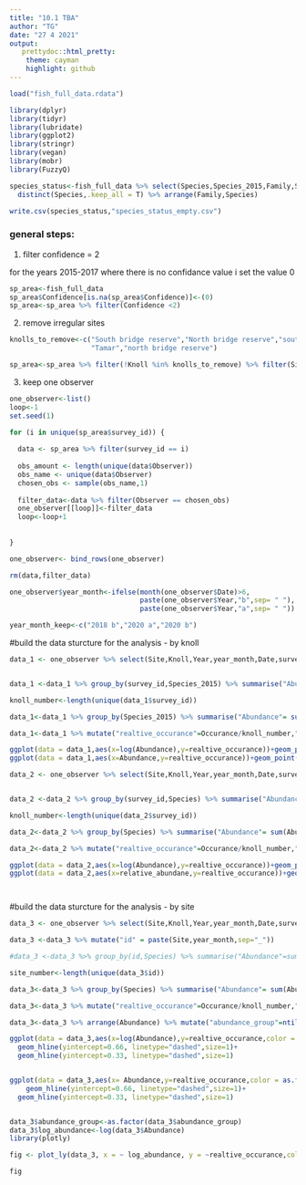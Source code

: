```yaml
---
title: "10.1 TBA"
author: "TG"
date: "27 4 2021"
output:
   prettydoc::html_pretty:
    theme: cayman
    highlight: github
---
```



```r
load("fish_full_data.rdata")
```

```r
library(dplyr)
library(tidyr)
library(lubridate)
library(ggplot2)
library(stringr)
library(vegan)
library(mobr)
library(FuzzyQ)

```


```r
species_status<-fish_full_data %>% select(Species,Species_2015,Family,Status) %>%
  distinct(Species,.keep_all = T) %>% arrange(Family,Species)

write.csv(species_status,"species_status_empty.csv")

```


### general steps:

1) filter confidence = 2

for the years 2015-2017 where there is no confidance value i set the value 0

```r

sp_area<-fish_full_data
sp_area$Confidence[is.na(sp_area$Confidence)]<-(0)
sp_area<-sp_area %>% filter(Confidence <2)

```


2) remove irregular sites


```r

knolls_to_remove<-c("South bridge reserve","North bridge reserve","south bridge reserve",
                    "Tamar","north bridge reserve")

sp_area<-sp_area %>% filter(!Knoll %in% knolls_to_remove) %>% filter(Site !="North beach")

```

3) keep one observer

```r
one_observer<-list()
loop<-1
set.seed(1)

for (i in unique(sp_area$survey_id)) {
  
  data <- sp_area %>% filter(survey_id == i)
  
  obs_amount <- length(unique(data$Observer))
  obs_name <- unique(data$Observer)
  chosen_obs <- sample(obs_name,1)  
 
  filter_data<-data %>% filter(Observer == chosen_obs)
  one_observer[[loop]]<-filter_data
  loop<-loop+1
  
  
}

one_observer<- bind_rows(one_observer)

rm(data,filter_data)
```


```r

one_observer$year_month<-ifelse(month(one_observer$Date)>6,
                                paste(one_observer$Year,"b",sep= " "),
                                paste(one_observer$Year,"a",sep= " "))


```



```r
year_month_keep<-c("2018 b","2020 a","2020 b")


```

#build the data sturcture for the analysis - by knoll

```r

data_1 <- one_observer %>% select(Site,Knoll,Year,year_month,Date,survey_id,Species,Species_2015,Family,Abundance)


data_1 <-data_1 %>% group_by(survey_id,Species_2015) %>% summarise("Abundance"=sum(Abundance))

knoll_number<-length(unique(data_1$survey_id))

data_1<-data_1 %>% group_by(Species_2015) %>% summarise("Abundance"= sum(Abundance),"Occurance"=n_distinct(survey_id))

data_1<-data_1 %>% mutate("realtive_occurance"=Occurance/knoll_number,"relative_abundane"=Abundance/sum(Abundance))

ggplot(data = data_1,aes(x=log(Abundance),y=realtive_occurance))+geom_point()
ggplot(data = data_1,aes(x=Abundance,y=realtive_occurance))+geom_point()
```

```r

data_2 <- one_observer %>% select(Site,Knoll,Year,year_month,Date,survey_id,Species,Species_2015,Family,Abundance)


data_2 <-data_2 %>% group_by(survey_id,Species) %>% summarise("Abundance"=sum(Abundance))

knoll_number<-length(unique(data_2$survey_id))

data_2<-data_2 %>% group_by(Species) %>% summarise("Abundance"= sum(Abundance),"Occurance"=n_distinct(survey_id))

data_2<-data_2 %>% mutate("realtive_occurance"=Occurance/knoll_number,"relative_abundane"=Abundance/sum(Abundance))

ggplot(data = data_2,aes(x=log(Abundance),y=realtive_occurance))+geom_point()
ggplot(data = data_2,aes(x=relative_abundane,y=realtive_occurance))+geom_point()




```

#build the data sturcture for the analysis - by site




```r
data_3 <- one_observer %>% select(Site,Knoll,Year,year_month,Date,survey_id,Species,Species_2015,Family,Abundance)

data_3 <-data_3 %>% mutate("id" = paste(Site,year_month,sep="_"))

#data_3 <-data_3 %>% group_by(id,Species) %>% summarise("Abundance"=sum(Abundance))

site_number<-length(unique(data_3$id))

data_3<-data_3 %>% group_by(Species) %>% summarise("Abundance"= sum(Abundance),"Occurance"=n_distinct(id))

data_3<-data_3 %>% mutate("realtive_occurance"=Occurance/knoll_number,"relative_abundane"=Abundance/sum(Abundance))

data_3<-data_3 %>% arrange(Abundance) %>% mutate("abundance_group"=ntile(Abundance,3))

ggplot(data = data_3,aes(x=log(Abundance),y=realtive_occurance,color = as.factor(abundance_group)))+geom_point()+
  geom_hline(yintercept=0.66, linetype="dashed",size=1)+
  geom_hline(yintercept=0.33, linetype="dashed",size=1)


ggplot(data = data_3,aes(x= Abundance,y=realtive_occurance,color = as.factor(abundance_group)))+geom_point()+geom_jitter()+
    geom_hline(yintercept=0.66, linetype="dashed",size=1)+
  geom_hline(yintercept=0.33, linetype="dashed",size=1)


data_3$abundance_group<-as.factor(data_3$abundance_group)
data_3$log_abundance<-log(data_3$Abundance)
library(plotly)

fig <- plot_ly(data_3, x = ~ log_abundance, y = ~realtive_occurance,color = ~abundance_group, type = 'scatter', mode = 'markers',text = ~paste('Species: ', Species))

fig

```





